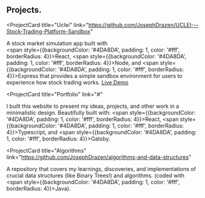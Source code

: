 <h2 id="projects">Projects.</h2>

<ProjectCard
  title="Uclei"
  link="https://github.com/JosephDrazen/UCLEI---Stock-Trading-Platform-Sandbox"
>
  A stock market simulation app built with  
  <span style={{backgroundColor: '#4DA8DA', padding: 1, color: '#fff', borderRadius: 4}}>React</span>, 
  <span style={{backgroundColor: '#4DA8DA', padding: 1, color: '#fff', borderRadius: 4}}>Node</span>, and 
  <span style={{backgroundColor: '#4DA8DA', padding: 1, color: '#fff', borderRadius: 4}}>Express</span> that 
  provides a simple sandbox environment for users to experience how stock trading works.  <a href="https://uclei.herokuapp.com/" target="_blank">Live Demo</a>
</ProjectCard>

<ProjectCard
  title="Portfolio"
  link="#"
>
  I built this website to present my ideas, projects, and other work 
  in a minimalistic design.
  Beautifully built with: <span style={{backgroundColor: '#4DA8DA', padding: 1, color: '#fff', borderRadius: 4}}>React</span>,
  <span style={{backgroundColor: '#4DA8DA', padding: 1, color: '#fff', borderRadius: 4}}>Typescript</span>,
   and <span style={{backgroundColor: '#4DA8DA', padding: 1, color: '#fff', borderRadius: 4}}>Gatsby</span>.
</ProjectCard>

<ProjectCard
  title="Algorithms"
  link="https://github.com/JosephDrazen/algorithms-and-data-structures"
>
  A repository that covers my learnings, discoveries, and implementations of crucial data structures (like Binary Trees!)
  and algorithms. 
  (coded with <span style={{backgroundColor: '#4DA8DA', padding: 1, color: '#fff', borderRadius: 4}}>Java</span>).
  
</ProjectCard>

